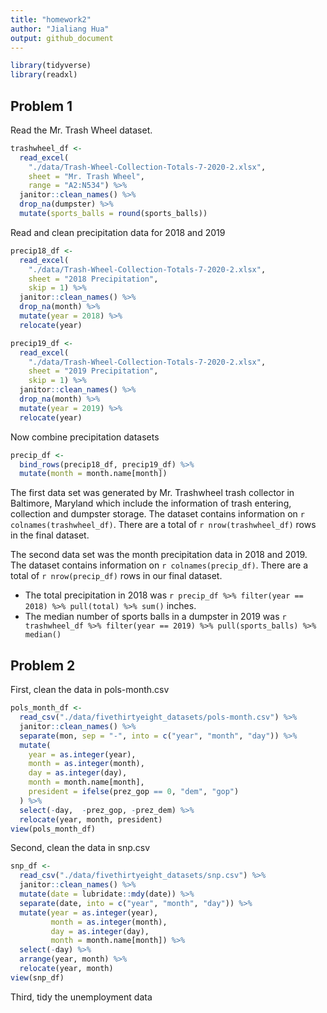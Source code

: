 ```yaml
---
title: "homework2"
author: "Jialiang Hua"
output: github_document
---
```


```r
library(tidyverse)
library(readxl)
```

## Problem 1

Read the Mr. Trash Wheel dataset.

```r
trashwheel_df <- 
  read_excel(
    "./data/Trash-Wheel-Collection-Totals-7-2020-2.xlsx", 
    sheet = "Mr. Trash Wheel", 
    range = "A2:N534") %>% 
  janitor::clean_names() %>% 
  drop_na(dumpster) %>% 
  mutate(sports_balls = round(sports_balls))
```

Read and clean precipitation data for 2018 and 2019

```r
precip18_df <-
  read_excel(
    "./data/Trash-Wheel-Collection-Totals-7-2020-2.xlsx", 
    sheet = "2018 Precipitation",
    skip = 1) %>%
  janitor::clean_names() %>% 
  drop_na(month) %>% 
  mutate(year = 2018) %>% 
  relocate(year)

precip19_df <-
  read_excel(
    "./data/Trash-Wheel-Collection-Totals-7-2020-2.xlsx", 
    sheet = "2019 Precipitation",
    skip = 1) %>%
  janitor::clean_names() %>% 
  drop_na(month) %>% 
  mutate(year = 2019) %>% 
  relocate(year)
```

Now combine precipitation datasets

```r
precip_df <-
  bind_rows(precip18_df, precip19_df) %>% 
  mutate(month = month.name[month])
```

The first data set was generated by Mr. Trashwheel trash collector in Baltimore, Maryland which include the information of trash entering, collection and dumpster storage. The dataset contains information on `r colnames(trashwheel_df)`. There are a total of `r nrow(trashwheel_df)` rows in the final dataset. 

The second data set was the month precipitation data in 2018 and 2019. The dataset contains information on `r colnames(precip_df)`. There are a total of `r nrow(precip_df)` rows in our final dataset.

* The total precipitation in 2018 was `r precip_df %>% filter(year == 2018) %>% pull(total) %>% sum()` inches.
* The median number of sports balls in a dumpster in 2019 was `r trashwheel_df %>% filter(year == 2019) %>% pull(sports_balls) %>% median()`


## Problem 2

First, clean the data in pols-month.csv

```r
pols_month_df <-
  read_csv("./data/fivethirtyeight_datasets/pols-month.csv") %>% 
  janitor::clean_names() %>% 
  separate(mon, sep = "-", into = c("year", "month", "day")) %>% 
  mutate(
    year = as.integer(year),
    month = as.integer(month), 
    day = as.integer(day),
    month = month.name[month],
    president = ifelse(prez_gop == 0, "dem", "gop")
  ) %>% 
  select(-day,  -prez_gop, -prez_dem) %>% 
  relocate(year, month, president)
view(pols_month_df)
```
    
Second, clean the data in snp.csv

```r
snp_df <- 
  read_csv("./data/fivethirtyeight_datasets/snp.csv") %>% 
  janitor::clean_names() %>% 
  mutate(date = lubridate::mdy(date)) %>% 
  separate(date, into = c("year", "month", "day")) %>% 
  mutate(year = as.integer(year),
         month = as.integer(month),
         day = as.integer(day),
         month = month.name[month]) %>% 
  select(-day) %>% 
  arrange(year, month) %>% 
  relocate(year, month)
view(snp_df)
```

Third, tidy the unemployment data 

```r

```



